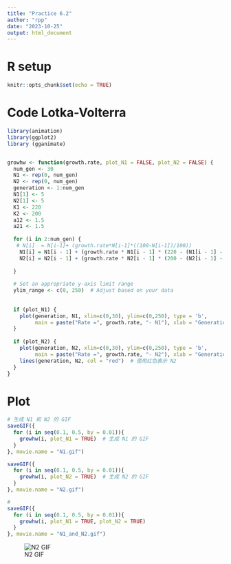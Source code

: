 ```yaml
---
title: "Practice 6.2"
author: "rpp"
date: "2023-10-25"
output: html_document
---
```

# R setup

```r
knitr::opts_chunk$set(echo = TRUE)
```

# Code Lotka-Volterra

```r
library(animation)
library(ggplot2)
library (gganimate)


growhw <- function(growth.rate, plot_N1 = FALSE, plot_N2 = FALSE) {
  num_gen <- 30
  N1 <- rep(0, num_gen)
  N2 <- rep(0, num_gen)
  generation <- 1:num_gen
  N1[1] <- 5
  N2[1] <- 5
  K1 <- 220
  K2 <- 200
  a12 <- 1.5
  a21 <- 1.5
  
  for (i in 2:num_gen) {
   # N[i]  = N[i-1]+ (growth.rate*N[i-1]*((100-N[i-1])/100))
    N1[i] = N1[i - 1] + (growth.rate * N1[i - 1] * (220 - (N1[i - 1] - a12 * N2[i - 1]) / 220))
    N2[i] = N2[i - 1] + (growth.rate * N2[i - 1] * (200 - (N2[i - 1] - a21 * N2[i - 1]) / 200))
    
  }
  
  # Set an appropriate y-axis limit range
  ylim_range <- c(0, 250)  # Adjust based on your data
  
  
  if (plot_N1) {
    plot(generation, N1, xlim=c(0,30), ylim=c(0,250), type = 'b', 
         main = paste("Rate =", growth.rate, "- N1"), xlab = "Generation", ylab = "N1")
  }
  
  if (plot_N2) {
    plot(generation, N2, xlim=c(0,30), ylim=c(0,250), type = 'b', 
         main = paste("Rate =", growth.rate, "- N2"), xlab = "Generation", ylab = "N2")
    lines(generation, N2, col = "red")  # 使用红色表示 N2
  }
}
```

# Plot

```r
# 生成 N1 和 N2 的 GIF
saveGIF({
  for (i in seq(0.1, 0.5, by = 0.01)){
    growhw(i, plot_N1 = TRUE)  # 生成 N1 的 GIF
  }
}, movie.name = "N1.gif")

saveGIF({
  for (i in seq(0.1, 0.5, by = 0.01)){
    growhw(i, plot_N2 = TRUE)  # 生成 N2 的 GIF
  }
}, movie.name = "N2.gif")

# 
saveGIF({
  for (i in seq(0.1, 0.5, by = 0.01)){
    growhw(i, plot_N1 = TRUE, plot_N2 = TRUE)
  }
}, movie.name = "N1_and_N2.gif")

```

![N2 GIF](URL_of_N2.gif)

